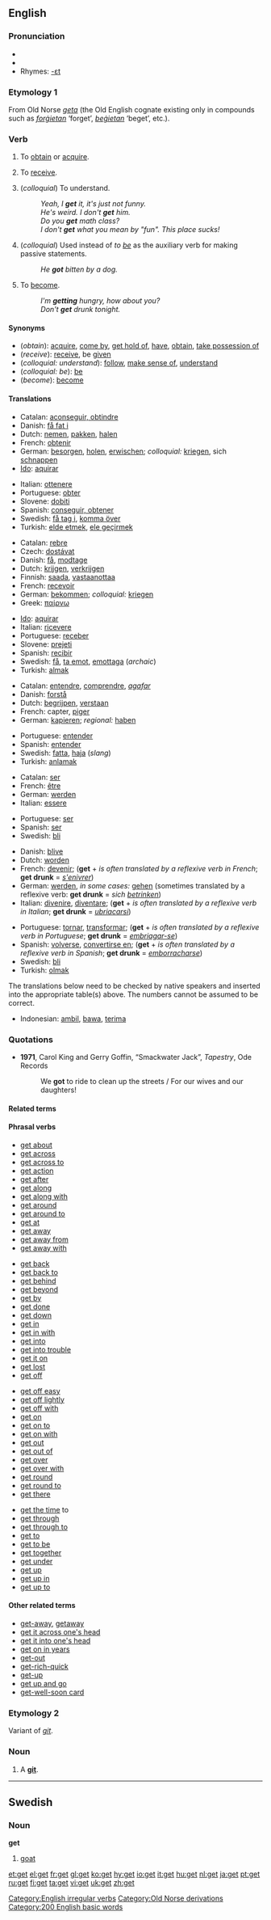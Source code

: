 ==English==

{{rank|away|against|though|149|get|eyes|hand|young}}

===Pronunciation===
* {{IPA|/gɛt/}}
* {{audio|en-us-get.ogg|Audio (US)}}
*Rhymes: [[Rhymes:English:-ɛt|-ɛt]]

===Etymology 1===
From Old Norse ''[[geta]]'' (the Old English cognate existing only in compounds such as ''[[forgietan|forġietan]]'' ‘forget’, ''[[begietan|beġietan]]'' ‘beget’, etc.).

===Verb===
[[Category:English irregular verbs]]
{{en-verb|gets|getting|got|'''[[got]]''', or '''[[gotten]]''' (US)}}

# {{transitive}} To [[obtain]] or [[acquire]].
# {{transitive}} To [[receive]].
# {{transitive}} (''colloquial'') To understand.
#:''Yeah, I '''get''' it, it's just not funny.''
#:''He's weird. I don't '''get''' him.''
#:''Do you '''get''' math class?''
#:''I don't '''get''' what you mean by "fun". This place sucks!''
# {{transitive}} (''colloquial'') Used instead of ''to [[be]]'' as the auxiliary verb for making passive statements.
#:''He '''got''' bitten by a dog.''
# {{transitive}} To [[become]].
#:''I'm '''getting''' hungry, how about you?''
#:''Don't '''get''' drunk tonight.''

====Synonyms====
*(''obtain''): [[acquire]], [[come by]], [[get hold of]], [[have]], [[obtain]], [[take possession of]]
*(''receive''): [[receive]], be [[give]]n
*(''colloquial: understand''): [[follow]], [[make sense of]], [[understand]]
*(''colloquial: be''): [[be]]
*(''become''): [[become]]

====Translations====
{{trans-top|obtain}}
*Catalan: [[aconseguir, obtindre]]
*Danish: [[få fat i]]
*Dutch: [[nemen]], [[pakken]], [[halen]]
*French: [[obtenir]]
*German: [[besorgen]], [[holen]], [[erwischen]]; ''colloquial:'' [[kriegen]], sich [[schnappen]]
*[[Ido]]: [[aquirar]]
{{trans-mid}}
*Italian: [[ottenere]]
*Portuguese: [[obter]]
*Slovene: [[dobiti]]
*Spanish: [[conseguir, obtener]]
*Swedish: [[få tag i]], [[komma över]]
*Turkish: [[elde etmek]], [[ele geçirmek]]
{{trans-bottom}}

{{trans-top|receive}}
*Catalan: [[rebre]]
*Czech: [[dostávat]]
*Danish: [[få]], [[modtage]]
*Dutch: [[krijgen]], [[verkrijgen]]
*Finnish: [[saada]], [[vastaanottaa]] 
*French: [[recevoir]]
*German: [[bekommen]]; ''colloquial:'' [[kriegen]]
*Greek: [[παίρνω]]
{{trans-mid}}
*[[Ido]]: [[aquirar]]
*Italian: [[ricevere]]
*Portuguese: [[receber]]
*Slovene: [[prejeti]]
*Spanish: [[recibir]]
*Swedish: [[få]], [[ta emot]], [[emottaga]] (''archaic'')
*Turkish: [[almak]]
{{trans-bottom}}

{{trans-top|colloquial: understand}}
*Catalan: [[entendre]], [[comprendre]], ''[[agafar]]''
*Danish: [[forstå]]
*Dutch: [[begrijpen]], [[verstaan]]
*French: capter, [[piger]]
*German: [[kapieren]]; ''regional:'' [[haben]]
{{trans-mid}}
*Portuguese: [[entender]]
*Spanish: [[entender]]
*Swedish: [[fatta]], [[haja]] (''slang'')
*Turkish: [[anlamak]]
{{trans-bottom}}

{{trans-top|colloquial: be}}
*Catalan: [[ser]]
*French: [[être]]
*German: [[werden]]
*Italian: [[essere]]
{{trans-mid}}
*Portuguese: [[ser]]
*Spanish: [[ser]]
*Swedish: [[bli]]
{{trans-bottom}}

{{trans-top|become}}
*Danish: [[blive]]
*Dutch: [[worden]]
*French: [[devenir]]; ('''get''' + ''<adjective> is often translated by a reflexive verb in French''; '''get drunk''' = ''[[s'enivrer]]'')
*German: [[werden]], ''in some cases:'' [[gehen]] (sometimes translated by a reflexive verb: '''get drunk''' = ''sich [[betrinken]]'')
*Italian: [[divenire]], [[diventare]]; ('''get''' + ''<adjective> is often translated by a reflexive verb in Italian''; '''get drunk''' = ''[[ubriacarsi]]'')
{{trans-mid}}
*Portuguese: [[tornar]], [[transformar]]; ('''get''' + ''<adjective> is often translated by a reflexive verb in Portuguese''; '''get drunk''' = ''[[embriagar-se]]'')
*Spanish: [[volverse]], [[convertirse en]]; ('''get''' + ''<adjective> is often translated by a reflexive verb in Spanish''; '''get drunk''' = ''[[emborracharse]]'')
*Swedish: [[bli]]
*Turkish: [[olmak]]
{{trans-bottom}}

The translations below need to be checked by native speakers and inserted into the appropriate table(s) above.  The numbers cannot be assumed to be correct.

*Indonesian: [[ambil]], [[bawa]], [[terima]]

===Quotations===
*'''1971''', Carol King and Gerry Goffin, “Smackwater Jack”, ''Tapestry'', Ode Records
*:We '''got''' to ride to clean up the streets / For our wives and our daughters!

====Related terms====
====Phrasal verbs====
{{top4}}
*[[get about]]
*[[get across]]
*[[get across to]]
*[[get action]]
*[[get after]]
*[[get along]]
*[[get along with]]
*[[get around]]
*[[get around to]]
*[[get at]]
*[[get away]]
*[[get away from]]
*[[get away with]]
{{mid4}}
*[[get back]]
*[[get back to]]
*[[get behind]]
*[[get beyond]]
*[[get by]]
*[[get done]]
*[[get down]]
*[[get in]]
*[[get in with]]
*[[get into]]
*[[get into trouble]]
*[[get it on]]
*[[get lost]]
*[[get off]]
{{mid4}}
*[[get off easy]]
*[[get off lightly]]
*[[get off with]]
*[[get on]]
*[[get on to]]
*[[get on with]]
*[[get out]]
*[[get out of]]
*[[get over]]
*[[get over with]]
*[[get round]]
*[[get round to]]
*[[get there]]
{{mid4}}
*[[get the time]] to
*[[get through]]
*[[get through to]]
*[[get to]]
*[[get to be]]
*[[get together]]
*[[get under]]
*[[get up]]
*[[get up in]]
*[[get up to]]
{{bottom}}

====Other related terms====
*[[get-away]], [[getaway]]<!--noun or adjective-->
*[[get it across one's head]]
*[[get it into one's head]]
*[[get on in years]]
*[[get-out]]<!--noun or adjective-->
*[[get-rich-quick]]<!--adjective-->
*[[get-up]]<!--noun-->
*[[get up and go]]
*[[get-well-soon card]]

===Etymology 2===
Variant of ''[[git]]''.

===Noun===
{{en-noun}}

#{{UK}} A '''[[git]]'''.
<!--an [[idiot]], a [[contemptible]] person
#:Although '''get''' is the original word, the derived word '''[[git]]''' is more common.--><!-- My opinion, though backed up by http://www.peevish.co.uk/slang/g.htm  -->

----

==Swedish==

===Noun===
{{sv-noun-reg-r-c|2=gete|3=gette}}
'''get''' {{c}}

#[[goat]]

[[Category:Old Norse derivations]]

[[Category:200 English basic words]]

[[et:get]]
[[el:get]]
[[fr:get]]
[[gl:get]]
[[ko:get]]
[[hy:get]]
[[io:get]]
[[it:get]]
[[hu:get]]
[[nl:get]]
[[ja:get]]
[[pt:get]]
[[ru:get]]
[[fi:get]]
[[ta:get]]
[[vi:get]]
[[uk:get]]
[[zh:get]]